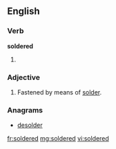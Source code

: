 ==English==

===Verb===
'''soldered'''

# {{past of|solder}}

===Adjective===
{{en-adj}}

# Fastened by means of [[solder]].

===Anagrams===
* [[desolder#English|desolder]]

[[fr:soldered]]
[[mg:soldered]]
[[vi:soldered]]